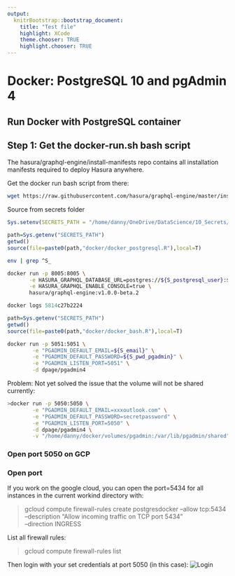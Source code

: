 ```yaml
---
output:
  knitrBootstrap::bootstrap_document:
    title: "Test file"
    highlight: XCode
    theme.chooser: TRUE
    highlight.chooser: TRUE
---
```


# Docker: PostgreSQL 10 and pgAdmin 4

## Run Docker with PostgreSQL container


## Step 1: Get the docker-run.sh bash script
The hasura/graphql-engine/install-manifests repo contains all installation manifests required to deploy Hasura anywhere.

Get the docker run bash script from there:

```bash
wget https://raw.githubusercontent.com/hasura/graphql-engine/master/install-manifests/docker-run/docker-run.sh
```
Source from secrets folder
```r
Sys.setenv(SECRETS_PATH = "/home/danny/OneDrive/DataScience/10_Secrets/")

path=Sys.getenv("SECRETS_PATH")
getwd()
source(file=paste0(path,"docker/docker_postgresql.R"),local=T)
```
```bash
env | grep ^S_

```


```bash
docker run -p 8005:8005 \
       -e HASURA_GRAPHQL_DATABASE_URL=postgres://${S_postgresql_user}:${S_postgresql_pwd}@${S_postgresql_host}:${S_postgresql_port}/flask \
       -e HASURA_GRAPHQL_ENABLE_CONSOLE=true \
       hasura/graphql-engine:v1.0.0-beta.2
```


```r
docker logs 5814c27b2224
```



```r
path=Sys.getenv("SECRETS_PATH")
getwd()
source(file=paste0(path,"docker/docker_bash.R"),local=T)
```




```bash
docker run -p 5051:5051 \
        -e "PGADMIN_DEFAULT_EMAIL=${S_email}" \
        -e "PGADMIN_DEFAULT_PASSWORD=${S_pwd_pgadmin}" \
        -e "PGADMIN_LISTEN_PORT=5051" \
        -d dpage/pgadmin4
```

Problem: Not yet solved the issue that the volume will not be shared currently:

```bash
>docker run -p 5050:5050 \
        -e "PGADMIN_DEFAULT_EMAIL=xxxoutlook.com" \
        -e "PGADMIN_DEFAULT_PASSWORD=secretpassword" \
        -e "PGADMIN_LISTEN_PORT=5050" \
        -d dpage/pgadmin4 \
        -v "/home/danny/docker/volumes/pgadmin:/var/lib/pgadmin/shared"
```


### Open port 5050 on GCP

### Open port

If you work on the google cloud, you can open the port=5434 for all instances in the current workind directory with:

>gcloud compute firewall-rules create postgresdocker --allow tcp:5434 \
      --description "Allow incoming traffic on TCP port 5434" \
      --direction INGRESS

        
List all firewall rules:

>gcloud compute firewall-rules list

Then login with your set credentials at port 5050 (in this case):
![Login](img/pgAdmin_login.png) 
        
[^1]: Adopted from https://hackernoon.com/dont-install-postgres-docker-pull-postgres-bee20e200198